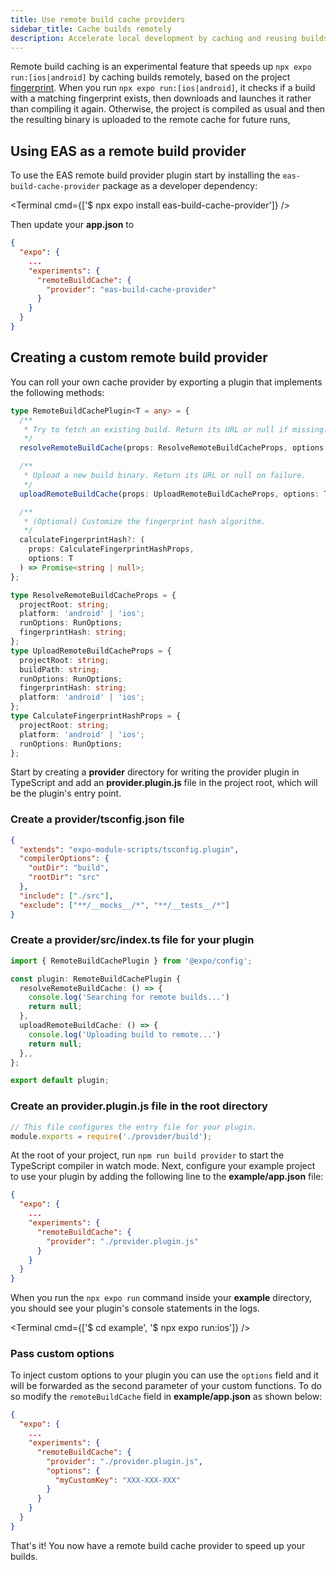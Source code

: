 ```yaml
---
title: Use remote build cache providers
sidebar_title: Cache builds remotely
description: Accelerate local development by caching and reusing builds from a remote provider.
---
```



Remote build caching is an experimental feature that speeds up `npx expo run:[ios|android]` by caching builds remotely, based on the project [fingerprint](/versions/latest/sdk/fingerprint/).
When you run `npx expo run:[ios|android]`, it checks if a build with a matching fingerprint exists, then downloads and launches it rather than compiling it again. Otherwise, the project is compiled as usual and then the resulting binary is uploaded to the remote cache for future runs,

## Using EAS as a remote build provider

To use the EAS remote build provider plugin start by installing the `eas-build-cache-provider` package as a developer dependency:

<Terminal cmd={['$ npx expo install eas-build-cache-provider']} />

Then update your **app.json** to

```json app.json
{
  "expo": {
    ...
    "experiments": {
      "remoteBuildCache": {
        "provider": "eas-build-cache-provider"
      }
    }
  }
}
```

## Creating a custom remote build provider

You can roll your own cache provider by exporting a plugin that implements the following methods:

```ts
type RemoteBuildCachePlugin<T = any> = {
  /**
   * Try to fetch an existing build. Return its URL or null if missing.
   */
  resolveRemoteBuildCache(props: ResolveRemoteBuildCacheProps, options: T): Promise<string | null>;

  /**
   * Upload a new build binary. Return its URL or null on failure.
   */
  uploadRemoteBuildCache(props: UploadRemoteBuildCacheProps, options: T): Promise<string | null>;

  /**
   * (Optional) Customize the fingerprint hash algorithm.
   */
  calculateFingerprintHash?: (
    props: CalculateFingerprintHashProps,
    options: T
  ) => Promise<string | null>;
};

type ResolveRemoteBuildCacheProps = {
  projectRoot: string;
  platform: 'android' | 'ios';
  runOptions: RunOptions;
  fingerprintHash: string;
};
type UploadRemoteBuildCacheProps = {
  projectRoot: string;
  buildPath: string;
  runOptions: RunOptions;
  fingerprintHash: string;
  platform: 'android' | 'ios';
};
type CalculateFingerprintHashProps = {
  projectRoot: string;
  platform: 'android' | 'ios';
  runOptions: RunOptions;
};
```

Start by creating a **provider** directory for writing the provider plugin in TypeScript and add an **provider.plugin.js** file in the project root, which will be the plugin's entry point.

### Create a provider/tsconfig.json file

```json provider/tsconfig.json
{
  "extends": "expo-module-scripts/tsconfig.plugin",
  "compilerOptions": {
    "outDir": "build",
    "rootDir": "src"
  },
  "include": ["./src"],
  "exclude": ["**/__mocks__/*", "**/__tests__/*"]
}
```

### Create a provider/src/index.ts file for your plugin

```ts provider/src/index.ts
import { RemoteBuildCachePlugin } from '@expo/config';

const plugin: RemoteBuildCachePlugin {
  resolveRemoteBuildCache: () => {
    console.log('Searching for remote builds...')
    return null;
  },
  uploadRemoteBuildCache: () => {
    console.log('Uploading build to remote...')
    return null;
  },,
};

export default plugin;
```

### Create an provider.plugin.js file in the root directory

```js provider.plugin.js
// This file configures the entry file for your plugin.
module.exports = require('./provider/build');
```

At the root of your project, run `npm run build provider` to start the TypeScript compiler in watch mode. Next, configure your example project to use your plugin by adding the following line to the **example/app.json** file:

```json example/app.json
{
  "expo": {
    ...
    "experiments": {
      "remoteBuildCache": {
        "provider": "./provider.plugin.js"
      }
    }
  }
}
```

When you run the `npx expo run` command inside your **example** directory, you should see your plugin's console statements in the logs.

<Terminal cmd={['$ cd example', '$ npx expo run:ios']} />

### Pass custom options

To inject custom options to your plugin you can use the `options` field and it will be forwarded as the second parameter of your custom functions. To do so modify the `remoteBuildCache` field in **example/app.json** as shown below:

```json example/app.json
{
  "expo": {
    ...
    "experiments": {
      "remoteBuildCache": {
        "provider": "./provider.plugin.js",
        "options": {
          "myCustomKey": "XXX-XXX-XXX"
        }
      }
    }
  }
}
```

That's it! You now have a remote build cache provider to speed up your builds.
